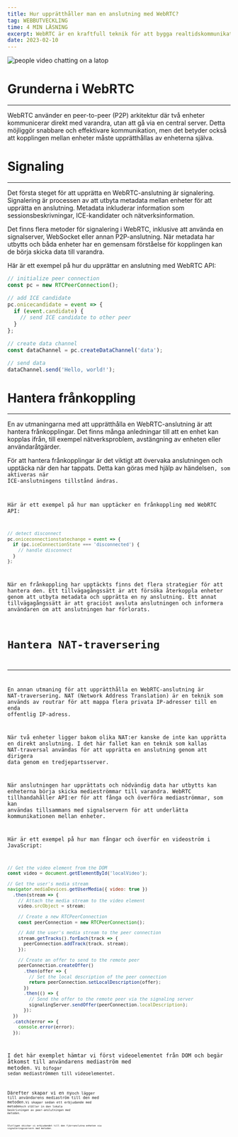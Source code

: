 ```yaml
---
title: Hur upprätthåller man en anslutning med WebRTC?
tag: WEBBUTVECKLING
time: 4 MIN LÄSNING
excerpt: WebRTC är en kraftfull teknik för att bygga realtidskommunikationsappar. En av de viktigaste utmaningarna med att använda WebRTC är att upprätthålla en stabil koppling mellan enheter. I det här inlägget kommer vi att utforska strategier för att upprätthålla en anslutning med WebRTC.
date: 2023-02-10
---
```


![people video chatting on a latop](https://images.unsplash.com/photo-1523240795612-9a054b0db644?ixlib=rb-4.0.3&ixid=MnwxMjA3fDB8MHxwaG90by1wYWdlfHx8fGVufDB8fHx8&auto=format&fit=crop&w=2670&q=80)

# Grunderna i WebRTC

---

WebRTC använder en peer-to-peer (P2P) arkitektur där två enheter kommunicerar direkt med varandra, utan att gå via en central server. Detta möjliggör snabbare och effektivare kommunikation, men det betyder också att kopplingen mellan enheter måste upprätthållas av enheterna själva.

# Signaling

---

Det första steget för att upprätta en WebRTC-anslutning är signalering. Signalering är processen av att utbyta metadata mellan enheter för att upprätta en anslutning. Metadata inkluderar information som sessionsbeskrivningar, ICE-kandidater och nätverksinformation.

Det finns flera metoder för signalering i WebRTC, inklusive att använda en signalserver, WebSocket eller annan P2P-anslutning. När metadata har utbytts och båda enheter har en gemensam förståelse för kopplingen kan de börja skicka data till varandra.

Här är ett exempel på hur du upprättar en anslutning med WebRTC API:

```Javascript
// initialize peer connection
const pc = new RTCPeerConnection();

// add ICE candidate
pc.onicecandidate = event => {
  if (event.candidate) {
    // send ICE candidate to other peer
  }
};

// create data channel
const dataChannel = pc.createDataChannel('data');

// send data
dataChannel.send('Hello, world!');
```

# Hantera frånkoppling

---

En av utmaningarna med att upprätthålla en WebRTC-anslutning är att hantera frånkopplingar. Det finns många anledningar till att en enhet kan kopplas ifrån, till exempel nätverksproblem, avstängning av enheten eller användaråtgärder.

För att hantera frånkopplingar är det viktigt att övervaka anslutningen och upptäcka när den har tappats. Detta kan göras med hjälp av händelsen<Code code="oniceconnectionstatechange"/>, som aktiveras när ICE-anslutningens tillstånd ändras.

Här är ett exempel på hur man upptäcker en frånkoppling med WebRTC API:

```Javascript
// detect disconnect
pc.oniceconnectionstatechange = event => {
  if (pc.iceConnectionState === 'disconnected') {
    // handle disconnect
  }
};
```

När en frånkoppling har upptäckts finns det flera strategier för att hantera den. Ett tillvägagångssätt är att försöka återkoppla enheter genom att utbyta metadata och upprätta en ny anslutning. Ett annat tillvägagångssätt är att graciöst avsluta anslutningen och informera användaren om att anslutningen har förlorats.

# Hantera NAT-traversering

---

En annan utmaning för att upprätthålla en WebRTC-anslutning är NAT-traversering. NAT (Network Address Translation) är en teknik som används av routrar för att mappa flera privata IP-adresser till en enda offentlig IP-adress.

När två enheter ligger bakom olika NAT:er kanske de inte kan upprätta en direkt anslutning. I det här fallet kan en teknik som kallas NAT-traversal användas för att upprätta en anslutning genom att dirigera data genom en tredjepartsserver.

När anslutningen har upprättats och nödvändig data har utbytts kan enheterna börja skicka medieströmmar till varandra. WebRTC tillhandahåller API:er för att fånga och överföra mediaströmmar, som kan användas tillsammans med signalservern för att underlätta kommunikationen mellan enheter.

Här är ett exempel på hur man fångar och överför en videoström i JavaScript:

```Javascript
// Get the video element from the DOM
const video = document.getElementById('localVideo');

// Get the user's media stream
navigator.mediaDevices.getUserMedia({ video: true })
  .then(stream => {
    // Attach the media stream to the video element
    video.srcObject = stream;

    // Create a new RTCPeerConnection
    const peerConnection = new RTCPeerConnection();

    // Add the user's media stream to the peer connection
    stream.getTracks().forEach(track => {
      peerConnection.addTrack(track, stream);
    });

    // Create an offer to send to the remote peer
    peerConnection.createOffer()
      .then(offer => {
        // Set the local description of the peer connection
        return peerConnection.setLocalDescription(offer);
      })
      .then(() => {
        // Send the offer to the remote peer via the signaling server
        signalingServer.sendOffer(peerConnection.localDescription);
      });
  })
  .catch(error => {
    console.error(error);
  });
```

I det här exemplet hämtar vi först videoelementet från DOM och begär åtkomst till användarens mediaström med metoden<Code code="navigator.mediaDevices.getUserMedia()"/>. Vi bifogar sedan mediaströmmen till videoelementet.

Därefter skapar vi en ny<Code code="RTCPeerConnection"/>och lägger till användarens mediaström till den med metoden<Code code="addTrack()"/>.Vi skapar sedan ett erbjudande med metoden<Code code="createOffer()"/>och ställer in den lokala beskrivningen av peer-anslutningen med metoden<Code code="setLocalDescription()"/>.

Slutligen skickar vi erbjudandet till den fjärranslutna enheten via signaleringsservern med metoden<Code code="sendOffer()"/>.
